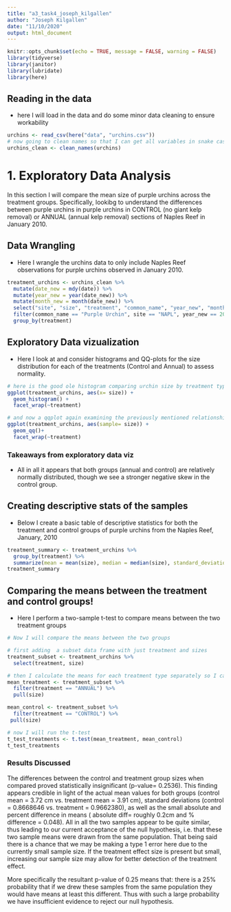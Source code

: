 ```yaml
---
title: "a3_task4_joseph_kilgallen"
author: "Joseph Kilgallen"
date: "11/10/2020"
output: html_document
---
```


```r
knitr::opts_chunk$set(echo = TRUE, message = FALSE, warning = FALSE)
library(tidyverse)
library(janitor)
library(lubridate)
library(here)
```

## Reading in the data
- here I will load in the data and do some minor data cleaning to ensure workability
```r
urchins <- read_csv(here("data", "urchins.csv"))
# now going to clean names so that I can get all variables in snake case/tidy format
urchins_clean <- clean_names(urchins)
```

# 1. Exploratory Data Analysis
In this section I will compare the mean size of purple urchins across the treatment groups. Specifically, lookibg to understand the differences between purple urchins in purple urchins in CONTROL (no giant kelp removal) or ANNUAL (annual kelp removal) sections of Naples Reef in January 2010. 

## Data Wrangling 
- Here I wrangle the urchins data to only include Naples Reef observations for purple urchins observed in January 2010.
```r
treatment_urchins <- urchins_clean %>% 
  mutate(date_new = mdy(date)) %>% 
  mutate(year_new = year(date_new)) %>% 
  mutate(month_new = month(date_new)) %>% 
  select("site", "size", "treatment", "common_name", "year_new", "month_new", "date_new") %>% 
  filter(common_name == "Purple Urchin", site == "NAPL", year_new == 2010, month_new == 1) %>% 
  group_by(treatment)
```
 
## Exploratory Data vizualization
- Here I look at and consider histograms and QQ-plots for the size distribution for each of the treatments (Control and Annual) to assess normality. 
```r
# here is the good ole histogram comparing urchin size by treatment type
ggplot(treatment_urchins, aes(x= size)) +
  geom_histogram() +
  facet_wrap(~treatment) 

# and now a qqplot again examining the previously mentioned relationship
ggplot(treatment_urchins, aes(sample= size)) +
  geom_qq()+
  facet_wrap(~treatment)
```
### Takeaways from exploratory data viz
- All in all it appears that both groups (annual and control) are relatively normally distributed, though we see a stronger negative skew in the control group. 

## Creating descriptive stats of the samples
- Below I create a basic table of descriptive statistics for both the treatment and control groups of purple urchins from the Naples Reef, January, 2010
```r
treatment_summary <- treatment_urchins %>% 
  group_by(treatment) %>% 
  summarize(mean = mean(size), median = median(size), standard_deviation= sd(size), sample_size= n())
treatment_summary
```


## Comparing the means between the treatment and control groups!
- Here I perform a two-sample t-test to compare means between the two treatment groups 
```r
# Now I will compare the means between the two groups

# first adding  a subset data frame with just treatment and sizes
treatment_subset <- treatment_urchins %>% 
  select(treatment, size)

# then I calculate the means for each treatment type separately so I can run the two sample t-test
mean_treatment <- treatment_subset %>% 
  filter(treatment == "ANNUAL") %>% 
  pull(size)

mean_control <- treatment_subset %>% 
  filter(treatment == "CONTROL") %>% 
 pull(size)

# now I will run the t-test
t_test_treatments <- t.test(mean_treatment, mean_control)
t_test_treatments
```
### Results Discussed

The differences between the control and treatment group sizes when compared proved statistically insignificant (p-value= 0.2536). This finding appears credible in light of the actual mean values for both groups (control mean = 3.72 cm vs. treatment mean = 3.91 cm), standard deviations (control = 0.8668646 vs. treatment = 0.9662380), as well as the small absolute and percent difference in means ( absolute diff= roughly 0.2cm and % difference = 0.048). All in all the two samples appear to be quite similar, thus leading to our current acceptance of the null hypothesis, i.e. that these two sample means were drawn from the same population. That being said there is a chance that we may be making a type 1 error here due to the currently small sample size. If the treatment effect size is present but small, increasing our sample size may allow for better detection of the treatment effect.

More specifically the resultant p-value of 0.25 means that: there is a 25% probability that if we drew these samples from the same population they would have means at least this different. Thus with such a large probability we have insufficient evidence to reject our null hypothesis. 


